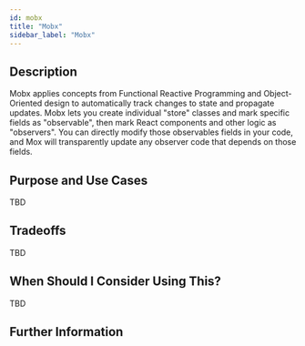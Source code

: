 ```yaml
---
id: mobx
title: "Mobx"
sidebar_label: "Mobx"
---
```


## Description

Mobx applies concepts from Functional Reactive Programming and Object-Oriented design to automatically track changes to state and propagate updates.  Mobx lets you create individual "store" classes and mark specific fields as "observable", then mark React components and other logic as "observers".  You can directly modify those observables fields in your code, and Mox will transparently update any observer code that depends on those fields.

## Purpose and Use Cases

TBD

## Tradeoffs

TBD


## When Should I Consider Using This?

TBD


## Further Information